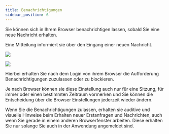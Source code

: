 ```yaml
---
title: Benachrichtigungen
sidebar_position: 6
---
```



Sie können sich in Ihrem Browser benachrichtigen lassen, sobald Sie eine neue Nachricht erhalten.

Eine Mitteilung informiert sie über den Eingang einer neuen Nachricht.

<p>
  <img
    src={useBaseUrl(
      "/img/images-onlineberatung/01_Berater_BrowserNotifications.png"
    )}
    style={{ width: "400px" }}
  />
</p>

<p>
  <img
    src={useBaseUrl(
      "/img/images-onlineberatung/01_Berater_BrowserNotifications2.png"
    )}
    style={{ width: "400px" }}
  />
</p>

Hierbei erhalten Sie nach dem Login von ihrem Browser die Aufforderung Benachrichtigungen zuzulassen oder zu blockieren.

Je nach Browser können sie diese Einstellung auch nur für eine Sitzung, für immer oder einen bestimmten Zeitraum vormerken und Sie können die Entscheidung über die Browser Einstellungen jederzeit wieder ändern.

Wenn Sie die Benachrichtigungen zulassen, erhalten sie auditive und visuelle Hinweise beim Erhalten neuer Erstanfragen und Nachrichten, auch wenn Sie gerade in einem anderen Browserfenster arbeiten. Diese erhalten Sie nur solange Sie auch in der Anwendung angemeldet sind.
